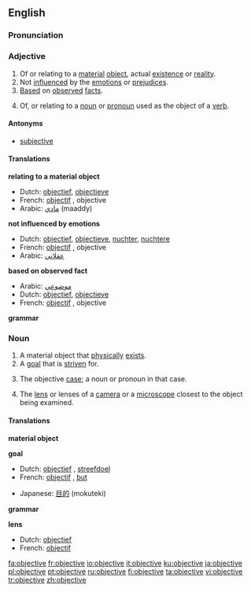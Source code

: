 ==English==
===Pronunciation===
{{IPA|əb'dʒɛk.tɪv}}

===Adjective===
{{en-adj-more-most}}

# <!--DefA-->Of or relating to a [[material]] [[object]], actual [[existence]] or [[reality]].
# <!--DefB-->Not [[influence]]d by the [[emotion]]s or [[prejudice]]s.
# <!--DefC-->[[Base]]d on [[observe]]d [[fact]]s.
# <!--DefD-->{{grammar}} Of, or relating to a [[noun]] or [[pronoun]] used as the object of a [[verb]].

====Antonyms====
*[[subjective]]<!--for which sense(s)?-->

====Translations====
<!--DefA-->'''relating to a material object'''
{{top}}
*Dutch: [[objectief]], [[objectieve]]
*French: [[objectif]] {{m}}, objective {{f}}
*Arabic: [[مادي]] (maaddy)
{{mid}}
{{bottom}}

<!--DefB-->'''not influenced by emotions'''
{{top}}
*Dutch: [[objectief]], [[objectieve]], [[nuchter]], [[nuchtere]]
*French: [[objectif]] {{m}}, objective {{f}}
*Arabic: [[عقلاني]]
{{mid}}
{{bottom}}

<!--DefC-->'''based on observed fact'''
{{top}}
*Arabic: [[موضوعي]]
*Dutch: [[objectief]], [[objectieve]]
*French: [[objectif]] {{m}}, objective {{f}}
{{mid}}
{{bottom}}

<!--DefD-->'''grammar'''
{{top}}
{{mid}}
{{bottom}}

===Noun===
{{en-noun}}

# <!--DefE-->A material object that [[physically]] [[exist]]s.
# <!--DefF-->A [[goal]] that is [[striven]] for.
# <!--DefG-->{{grammar}} The objective [[case]]; a noun or pronoun in that case.
# <!--DefH-->The [[lens]] or lenses of a [[camera]] or a [[microscope]] closest to the object being examined.

====Translations====
<!--DefE-->'''material object'''
{{top}}
{{mid}}
{{bottom}}

<!--DefF-->'''goal'''
{{top}}
*Dutch: [[objectief]] {{n}}, [[streefdoel]] {{n}}
*French: [[objectif]] {{m}}, [[but#French|but]] {{m}}
{{mid}}
*Japanese: [[目的]] (mokuteki)
{{bottom}}

<!--DefG-->'''grammar'''
{{top}}
{{mid}}
{{bottom}}

<!--DefH-->'''lens'''
{{top}}
*Dutch: [[objectief]] {{n}}
*French: [[objectif]] {{m}}
{{mid}}
{{bottom}}

[[fa:objective]]
[[fr:objective]]
[[io:objective]]
[[it:objective]]
[[ku:objective]]
[[ja:objective]]
[[pl:objective]]
[[pt:objective]]
[[ru:objective]]
[[fi:objective]]
[[ta:objective]]
[[vi:objective]]
[[tr:objective]]
[[zh:objective]]